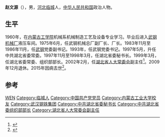 {{Otheruses|other=名为赵文源的其他人物|赵文源}}

'''赵文源'''（{{bd|1942年|11月|2015年|3月14日}}），男，[[河北省|河北]][[临城县|临城]]人，[[中华人民共和国|中华人民共和国]]政治人物。

== 生平 ==
1960年，在[[内蒙古工学院|内蒙古工学院]]机械系机械制造工艺及设备专业学习。毕业后进入[[武钢机械厂|武钢机械厂]]液压车间。1975年6月，任武钢机械总厂副厂长、厂长。1983年11月至1986年11月，任[[武钢|武钢]]党委副书记。1993年，任武钢党委书记。1997年5月，升任中共湖北省委常委。1997年11月至1998年3月，任湖北省委秘书长。1999年3月，任湖北省委常委、组织部部长。2002年2月，任[[湖北省人大常委会|湖北省人大常委会]]副主任<ref>{{cite journal|author=孙贻章 许青海 孙昌智|title=赵文源|journal=《武钢志 第一卷 下册》/照片插页-武钢历任领导简介(三)|url=http://d.wanfangdata.com.cn/LocalChronicleItem_1865801.aspx|accessdate=2015-03-22}}</ref>。2009年12月退休。2015年因病去世<ref>{{cite news|title=赵文源同志逝世|url=http://cpc.people.com.cn/n/2015/0320/c87393-26723242.html|accessdate=2015-03-22|newspaper=湖北日报|archive-date=2016-03-04|archive-url=https://web.archive.org/web/20160304082038/http://cpc.people.com.cn/n/2015/0320/c87393-26723242.html|dead-url=no}}</ref>。

== 参考 ==
{{Reflist}}

{{中国政治人物小作品}}

{{Authority control}}
{{DEFAULTSORT:Zhao赵}}
[[Category:赵姓|WEN]]
[[Category:临城人|Category:临城人]]
[[Category:中国共产党党员|Category:中国共产党党员]]
[[Category:内蒙古工业大学校友|Category:内蒙古工业大学校友]]
[[Category:武汉钢铁集团|Category:武汉钢铁集团]]
[[Category:中共湖北省委秘书长|Category:中共湖北省委秘书长]]
[[Category:中共湖北省委组织部部长|Category:中共湖北省委组织部部长]]
[[Category:湖北省人大常委会副主任|Category:湖北省人大常委会副主任]]